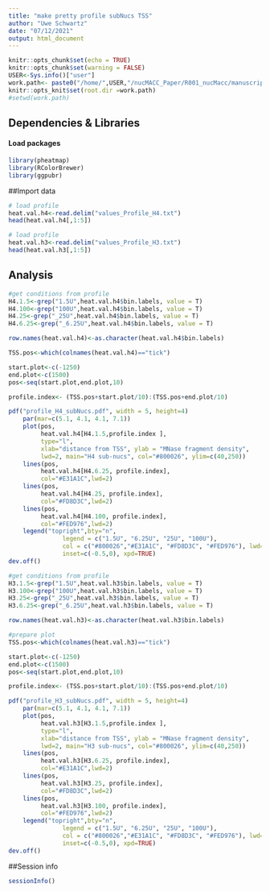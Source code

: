 ```yaml
---
title: "make pretty profile subNucs TSS"
author: "Uwe Schwartz"
date: "07/12/2021"
output: html_document
---
```


```r
knitr::opts_chunk$set(echo = TRUE)
knitr::opts_chunk$set(warning = FALSE)
USER<-Sys.info()["user"]
work.path<- paste0("/home/",USER,"/nucMACC_Paper/R001_nucMacc/manuscript_figures/Fig1/profiles/subNucs_TSS_profile/")
knitr::opts_knit$set(root.dir =work.path)
#setwd(work.path)
```

## Dependencies & Libraries

#### Load packages
```r
library(pheatmap)
library(RColorBrewer)
library(ggpubr)
```

##Import data

```r
# load profile
heat.val.h4<-read.delim("values_Profile_H4.txt")
head(heat.val.h4[,1:5])

# load profile
heat.val.h3<-read.delim("values_Profile_H3.txt")
head(heat.val.h3[,1:5])

```


## Analysis

```r
#get conditions from profile
H4.1.5<-grep("1.5U",heat.val.h4$bin.labels, value = T)
H4.100<-grep("100U",heat.val.h4$bin.labels, value = T)
H4.25<-grep("_25U",heat.val.h4$bin.labels, value = T)
H4.6.25<-grep("_6.25U",heat.val.h4$bin.labels, value = T)

row.names(heat.val.h4)<-as.character(heat.val.h4$bin.labels)

TSS.pos<-which(colnames(heat.val.h4)=="tick")

start.plot<-c(-1250)
end.plot<-c(1500)
pos<-seq(start.plot,end.plot,10)

profile.index<- (TSS.pos+start.plot/10):(TSS.pos+end.plot/10)

pdf("profile_H4_subNucs.pdf", width = 5, height=4)
    par(mar=c(5.1, 4.1, 4.1, 7.1))
    plot(pos,
         heat.val.h4[H4.1.5,profile.index ], 
         type="l", 
         xlab="distance from TSS", ylab = "MNase fragment density",
         lwd=2, main="H4 sub-nucs", col="#800026", ylim=c(40,250))
    lines(pos,
         heat.val.h4[H4.6.25, profile.index],
         col="#E31A1C",lwd=2)
    lines(pos,
         heat.val.h4[H4.25, profile.index],
         col="#FD8D3C",lwd=2)
    lines(pos,
         heat.val.h4[H4.100, profile.index],
         col="#FED976",lwd=2)
    legend("topright",bty="n",
               legend = c("1.5U", "6.25U", "25U", "100U"),
               col = c("#800026","#E31A1C", "#FD8D3C", "#FED976"), lwd=2,
               inset=c(-0.5,0), xpd=TRUE)
dev.off()


```
```r
#get conditions from profile
H3.1.5<-grep("1.5U",heat.val.h3$bin.labels, value = T)
H3.100<-grep("100U",heat.val.h3$bin.labels, value = T)
H3.25<-grep("_25U",heat.val.h3$bin.labels, value = T)
H3.6.25<-grep("_6.25U",heat.val.h3$bin.labels, value = T)

row.names(heat.val.h3)<-as.character(heat.val.h3$bin.labels)

#prepare plot
TSS.pos<-which(colnames(heat.val.h3)=="tick")

start.plot<-c(-1250)
end.plot<-c(1500)
pos<-seq(start.plot,end.plot,10)

profile.index<- (TSS.pos+start.plot/10):(TSS.pos+end.plot/10)

pdf("profile_H3_subNucs.pdf", width = 5, height=4)
    par(mar=c(5.1, 4.1, 4.1, 7.1))
    plot(pos,
         heat.val.h3[H3.1.5,profile.index ], 
         type="l", 
         xlab="distance from TSS", ylab = "MNase fragment density",
         lwd=2, main="H3 sub-nucs", col="#800026", ylim=c(40,250))
    lines(pos,
         heat.val.h3[H3.6.25, profile.index],
         col="#E31A1C",lwd=2)
    lines(pos,
         heat.val.h3[H3.25, profile.index],
         col="#FD8D3C",lwd=2)
    lines(pos,
         heat.val.h3[H3.100, profile.index],
         col="#FED976",lwd=2)
    legend("topright",bty="n",
               legend = c("1.5U", "6.25U", "25U", "100U"),
               col = c("#800026","#E31A1C", "#FD8D3C", "#FED976"), lwd=2,
               inset=c(-0.5,0), xpd=TRUE)
dev.off()


```



##Session info
```r
sessionInfo()
```



